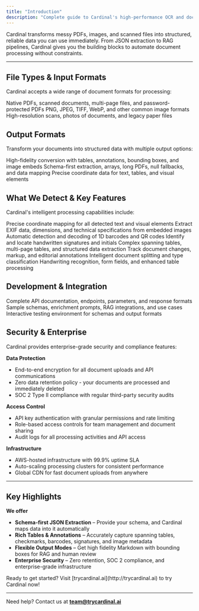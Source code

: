 ```yaml
---
title: "Introduction"
description: "Complete guide to Cardinal's high-performance OCR and document intelligence platform"
---
```


Cardinal transforms messy PDFs, images, and scanned files into structured, reliable data you can use immediately. From JSON extraction to RAG pipelines, Cardinal gives you the building blocks to automate document processing without constraints.

---

## File Types & Input Formats

Cardinal accepts a wide range of document formats for processing:

<CardGroup cols={3}>
  <Card title="PDFs" icon="file-pdf" href="/file-types">
    Native PDFs, scanned documents, multi-page files, and password-protected PDFs
  </Card>
  <Card title="Images" icon="image" href="/file-types">
    PNG, JPEG, TIFF, WebP, and other common image formats
  </Card>
  <Card title="Scanned Documents" icon="scanner" href="/file-types">
    High-resolution scans, photos of documents, and legacy paper files
  </Card>
</CardGroup>

## Output Formats

Transform your documents into structured data with multiple output options:

<CardGroup cols={3}>
  <Card title="Markdown" icon="markdown" href="/markdown">
    High-fidelity conversion with tables, annotations, bounding boxes, and image embeds
  </Card>
  <Card title="JSON" icon="brackets-curly" href="/json">
    Schema-first extraction, arrays, long PDFs, null fallbacks, and data mapping
  </Card>
  <Card title="Bounding Boxes" icon="vector-square" href="/bounding-boxes">
    Precise coordinate data for text, tables, and visual elements
  </Card>
</CardGroup>

## What We Detect & Key Features

Cardinal's intelligent processing capabilities include:

<CardGroup cols={2}>
  <Card title="Bounding Boxes" icon="vector-square" href="/bounding-boxes">
    Precise coordinate mapping for all detected text and visual elements
  </Card>
  <Card title="Image Metadata" icon="camera" href="/image-metadata">
    Extract EXIF data, dimensions, and technical specifications from embedded images
  </Card>
  <Card title="Barcodes & QR Codes" icon="qrcode" href="/barcode">
    Automatic detection and decoding of 1D barcodes and QR codes
  </Card>
  <Card title="Signatures" icon="signature" href="/signature">
    Identify and locate handwritten signatures and initials
  </Card>
  <Card title="Dense Tables" icon="table" href="/dense-tables">
    Complex spanning tables, multi-page tables, and structured data extraction
  </Card>
  <Card title="Redlines & Annotations" icon="pen-to-square" href="/redlines">
    Track document changes, markup, and editorial annotations
  </Card>
  <Card title="Document Classification" icon="tags" href="/classify-split">
    Intelligent document splitting and type classification
  </Card>
  <Card title="Advanced Features" icon="sparkles" href="/coming-soon">
    Handwriting recognition, form fields, and enhanced table processing
  </Card>
</CardGroup>

## Development & Integration  

<CardGroup cols={3}>
  <Card title="API Reference" icon="code" href="/api-reference/introduction">
    Complete API documentation, endpoints, parameters, and response formats
  </Card>
  <Card title="Examples & Recipes" icon="books" href="/resources/examples">
    Sample schemas, enrichment prompts, RAG integrations, and use cases
  </Card>
  <Card title="Playground" icon="laptop" href="https://dashboard.trycardinal.ai" external>
    Interactive testing environment for schemas and output formats
  </Card>
</CardGroup>

## Security & Enterprise

Cardinal provides enterprise-grade security and compliance features:

**Data Protection**
- End-to-end encryption for all document uploads and API communications
- Zero data retention policy - your documents are processed and immediately deleted
- SOC 2 Type II compliance with regular third-party security audits

**Access Control**
- API key authentication with granular permissions and rate limiting
- Role-based access controls for team management and document sharing
- Audit logs for all processing activities and API access

**Infrastructure**
- AWS-hosted infrastructure with 99.9% uptime SLA
- Auto-scaling processing clusters for consistent performance
- Global CDN for fast document uploads from anywhere

---

## Key Highlights

**We offer**  
- **Schema-first JSON Extraction** – Provide your schema, and Cardinal maps data into it automatically
- **Rich Tables & Annotations** – Accurately capture spanning tables, checkmarks, barcodes, signatures, and image metadata
- **Flexible Output Modes** – Get high fidelity Markdown with bounding boxes for RAG and human review
- **Enterprise Security** – Zero retention, SOC 2 compliance, and enterprise-grade infrastructure

<Note>
Ready to get started? Visit [trycardinal.ai](http://trycardinal.ai) to try Cardinal now!
</Note>

---

Need help? Contact us at **team@trycardinal.ai**